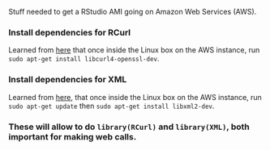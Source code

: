 

Stuff needed to get a RStudio AMI going on Amazon Web Services (AWS). 

### Install dependencies for RCurl 
Learned from [here](http://www.omegahat.org/RCurl/FAQ.html) that once inside the Linux box on the AWS instance, run `sudo apt-get install libcurl4-openssl-dev`. 

### Install dependencies for XML
Learned from [here](http://stackoverflow.com/questions/7765429/unable-to-install-r-package-in-ubuntu-11-04), that once inside the Linux box on the AWS instance, run `sudo apt-get update` then `sudo apt-get install libxml2-dev`. 

### These will allow to do `library(RCurl)` and `library(XML)`, both important for making web calls. 